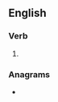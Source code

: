 ==English==

===Verb===
{{head|en|present participle}}

# {{present participle of|braai|lang=en|nocat=1}}

===Anagrams===
* {{anagrams|en|Bagrian|bargain}}